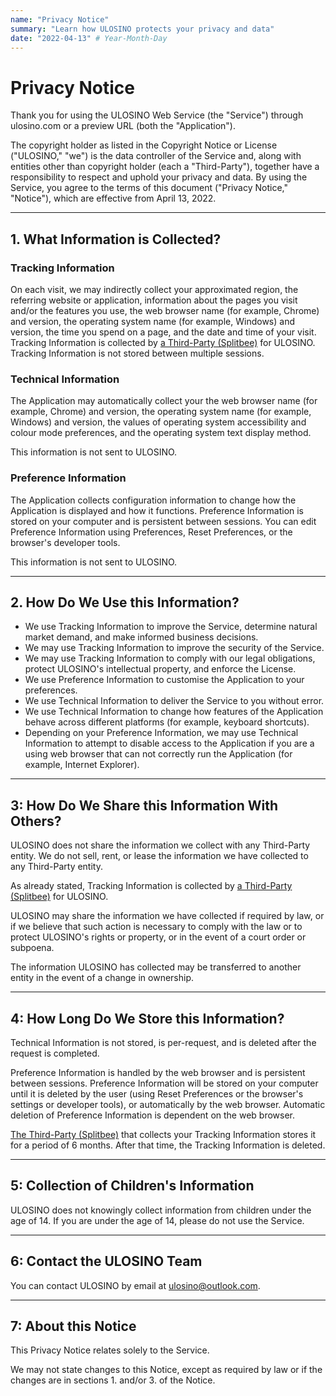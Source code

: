 ```yaml
---
name: "Privacy Notice"
summary: "Learn how ULOSINO protects your privacy and data"
date: "2022-04-13" # Year-Month-Day
---
```


# Privacy Notice

Thank you for using the ULOSINO Web Service (the "Service") through ulosino.com or a preview URL (both the "Application").

The copyright holder as listed in the Copyright Notice or License ("ULOSINO," "we") is the data controller of the Service and, along with entities other than copyright holder (each a "Third-Party"), together have a responsibility to respect and uphold your privacy and data. By using the Service, you agree to the terms of this document ("Privacy Notice," "Notice"), which are effective from April 13, 2022.

---

## 1. What Information is Collected?

### Tracking Information

On each visit, we may indirectly collect your approximated region, the referring website or application, information about the pages you visit and/or the features you use, the web browser name (for example, Chrome) and version, the operating system name (for example, Windows) and version, the time you spend on a page, and the date and time of your visit. Tracking Information is collected by [a Third-Party (Splitbee)](https://splitbee.io/imprint) for ULOSINO. Tracking Information is not stored between multiple sessions.

### Technical Information

The Application may automatically collect your the web browser name (for example, Chrome) and version, the operating system name (for example, Windows) and version, the values of operating system accessibility and colour mode preferences, and the operating system text display method.

This information is not sent to ULOSINO.

### Preference Information

The Application collects configuration information to change how the Application is displayed and how it functions. Preference Information is stored on your computer and is persistent between sessions. You can edit Preference Information using Preferences, Reset Preferences, or the browser's developer tools.

This information is not sent to ULOSINO.

---

## 2. How Do We Use this Information?

- We use Tracking Information to improve the Service, determine natural market demand, and make informed business decisions.
- We may use Tracking Information to improve the security of the Service.
- We may use Tracking Information to comply with our legal obligations, protect ULOSINO's intellectual property, and enforce the License.
- We use Preference Information to customise the Application to your preferences.
- We use Technical Information to deliver the Service to you without error.
- We use Technical Information to change how features of the Application behave across different platforms (for example, keyboard shortcuts).
- Depending on your Preference Information, we may use Technical Information to attempt to disable access to the Application if you are a using web browser that can not correctly run the Application (for example, Internet Explorer).

---

## 3: How Do We Share this Information With Others?

ULOSINO does not share the information we collect with any Third-Party entity. We do not sell, rent, or lease the information we have collected to any Third-Party entity.

As already stated, Tracking Information is collected by [a Third-Party (Splitbee)](https://splitbee.io/imprint) for ULOSINO.

ULOSINO may share the information we have collected if required by law, or if we believe that such action is necessary to comply with the law or to protect ULOSINO's rights or property, or in the event of a court order or subpoena.

The information ULOSINO has collected may be transferred to another entity in the event of a change in ownership.

---

## 4: How Long Do We Store this Information?

Technical Information is not stored, is per-request, and is deleted after the request is completed.

Preference Information is handled by the web browser and is persistent between sessions. Preference Information will be stored on your computer until it is deleted by the user (using Reset Preferences or the browser's settings or developer tools), or automatically by the web browser. Automatic deletion of Preference Information is dependent on the web browser.

[The Third-Party (Splitbee)](https://splitbee.io/imprint) that collects your Tracking Information stores it for a period of 6 months. After that time, the Tracking Information is deleted.

---

## 5: Collection of Children's Information

ULOSINO does not knowingly collect information from children under the age of 14. If you are under the age of 14, please do not use the Service.

---

## 6: Contact the ULOSINO Team

You can contact ULOSINO by email at ulosino@outlook.com.

---

## 7: About this Notice

This Privacy Notice relates solely to the Service.

We may not state changes to this Notice, except as required by law or if the changes are in sections 1. and/or 3. of the Notice.
